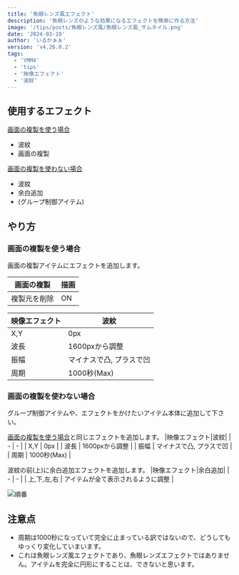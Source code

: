 ---
title: '魚眼レンズ風エフェクト'
description: '魚眼レンズのような効果になるエフェクトを簡単に作る方法'
image: '/tips/posts/魚眼レンズ風/魚眼レンズ風_サムネイル.png'
date: '2024-03-19'
author: 'いるかぁぁ'
version: 'v4.26.0.2'
tags:
  - 'YMM4'
  - 'tips'
  - '映像エフェクト'
  - '波紋'
---

## 使用するエフェクト
[画面の複製を使う場合](#画面の複製を使う場合)
- 波紋
- 画面の複製

[画面の複製を使わない場合](#画面の複製を使わない場合)
- 波紋
- 余白追加
- (グループ制御アイテム)


## やり方
### 画面の複製を使う場合
画面の複製アイテムにエフェクトを追加します。

|画面の複製|描画|
| - | - |
| 複製元を削除 | ON |

|映像エフェクト|波紋|
| - | - |
| X,Y | 0px |
| 波長 | 1600pxから調整 |
| 振幅 | マイナスで凸, プラスで凹 |
| 周期 | 1000秒(Max) |

### 画面の複製を使わない場合
グループ制御アイテムや、エフェクトをかけたいアイテム本体に追加して下さい。  


[画面の複製を使う場合](#画面の複製を使う場合)と同じエフェクトを追加します。
|映像エフェクト|波紋|
| - | - |
| X,Y | 0px |
| 波長 | 1600pxから調整 |
| 振幅 | マイナスで凸, プラスで凹 |
| 周期 | 1000秒(Max) |

波紋の前(上)に余白追加エフェクトを追加します。
|映像エフェクト|余白追加|
| - | - |
| 上,下,左,右 | アイテムが全て表示されるように調整 |

![順番](/assets/tips/posts/魚眼レンズ風エフェクト/順番)


## 注意点
- 周期は1000秒になっていて完全に止まっている訳ではないので、どうしてもゆっくり変化していまいます。
- これは魚眼レンズ風エフェクトであり、魚眼レンズエフェクトではありません。アイテムを完全に円形にすることは、できないと思います。